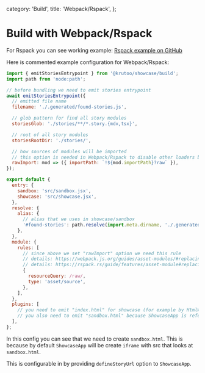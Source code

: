   category: 'Build',
  title: 'Webpack/Rspack',
};

# Build with Webpack/Rspack

For Rspack you can see working example: [Rspack example on GitHub](https://github.com/krutoo/showcase/tree/main/examples/rspack)

Here is commented example configuration for Webpack/Rspack:

```js
import { emitStoriesEntrypoint } from '@krutoo/showcase/build';
import path from 'node:path';

// before bundling we need to emit stories entrypoint
await emitStoriesEntrypoint({
  // emitted file name
  filename: './.generated/found-stories.js',

  // glob pattern for find all story modules
  storiesGlob: './stories/**/*.story.{mdx,tsx}',

  // root of all story modules
  storiesRootDir: './stories/',

  // how sources of modules will be imported
  // this option is needed in Webpack/Rspack to disable other loaders by add leading "!"
  rawImport: mod => ({ importPath: `!${mod.importPath}?raw` }),
});

export default {
  entry: {
    sandbox: 'src/sandbox.jsx',
    showcase: 'src/showcase.jsx',
  },
  resolve: {
    alias: {
      // alias that we uses in showcase/sandbox
      '#found-stories': path.resolve(import.meta.dirname, './.generated/found-stories.js'),
    },
  },
  module: {
    rules: [
      // since above we set "rawImport" option we need this rule
      // details: https://webpack.js.org/guides/asset-modules/#replacing-inline-loader-syntax
      // details: https://rspack.rs/guide/features/asset-module#replacing-raw-loader-with-type-assetsource
      {
        resourceQuery: /raw/,
        type: 'asset/source',
      },
    ],
  },
  plugins: [
    // you need to emit "index.html" for showcase (for example by HtmlWebpackPlugin or HtmlRspackPlugin)
    // you also need to emit "sandbox.html" because ShowcaseApp is references it
  ],
};
```

In this config you can see that we need to create `sandbox.html`.
This is because by default `ShowcaseApp` will be create `iframe` with src that looks at `sandbox.html`.

This is configurable in by providing `defineStoryUrl` option to `ShowcaseApp`.
